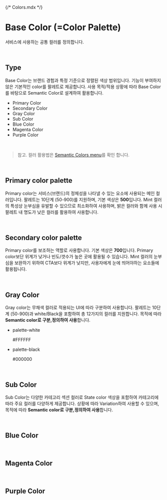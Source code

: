 {/* Colors.mdx */}



<Meta of={BaseColorStories} />

# Base Color (=Color Palette)

서비스에 사용하는 공통 컬러를 정의합니다.

<br />

## Type

Base Color는 브랜드 경험과 특정 기준으로 정렬된 색상 범위입니다. 기능이 부여하지 않은 기본적인 color를 팔레트로 제공합니다.
사용 목적/적용 상황에 따라 Base Color를 바탕으로 Semantic Color로 설계하여 활용합니다.

<ul className="docs__gray-box-list">
  <li className="font-body-l">Primary Color</li>
  <li className="font-body-l">Secondary Color</li>
  <li className="font-body-l">Gray Color</li>
  <li className="font-body-l">Sub Color</li>
  <li className="font-body-l">Blue Color</li>
  <li className="font-body-l">Magenta Color</li>
  <li className="font-body-l">Purple Color</li>
</ul>

<br />

> 참고. 컬러 활용법은 <a href="/?path=/docs/system-semanticcolors--docs">Semantic Colors menu</a>를 확인 합니다.

<br />

## Primary color palette

Primary color는 서비스(브랜드)의 정체성을 나타낼 수 있는 요소에 사용되는 메인 컬러입니다. 팔레트는 10단계 (50-900)를 지원하며, 기본 색상은 <b>500</b>입니다.
Mint 컬러의 특성상 눈부심을 유발할 수 있으므로 최소화하여 사용하며, 밝은 컬러와 함께 사용 시 팔레트 내 명도가 낮은 컬러를 활용하여 사용합니다.

<Story of={BaseColorStories.PrimaryPalette} />

<br />

## Secondary color palette

Primary color를 보조하는 역할로 사용합니다. 기본 색상은 <b>700</b>입니다. Primary color보단 위계가 낮거나 빈도/갯수가 높은 곳에 활용될 수 있습니다.
Mint 컬러의 눈부심을 보완하기 위하여 CTA보다 위계가 낮지만, 사용자에게 눈에 띄어야하는 요소들에 활용됩니다.

<Story of={BaseColorStories.SecondaryPalette} />

<br />

## Gray Color

Gray color는 무채색 컬러로 적용되는 UI에 따라 구분하여 사용합니다. 팔레트는 10단계 (50-900)과 white/Black을 포함하여 총 12가지의 컬러를 지원합니다.
목적에 따라 <b>Semantic color로 구분,정의하여 사용</b>합니다.

<Story of={BaseColorStories.GrayPalette} />

<ul className="color-chip-box-list">
  <li className="white">
    <p className="font-body-s">palette-white</p>
    <p className="font-body-s">#FFFFFF</p>
  </li>
  <li className="black">
    <p className="font-body-s">palette-black</p>
    <p className="font-body-s">#000000</p>
  </li>
</ul>

<br />

## Sub Color

Sub Color는 다양한 카테고리 섹션 컬러로 State color 색상을 포함하여 카테고리에 따라 주요 컬러를 다양하게 제공합니다.
상황에 따라 Variation하여 사용할 수 있으며, 목적에 따라 <b>Semantic color로 구분,정의하여 사용</b>합니다.

<Story of={BaseColorStories.SubPalette} />

<br />

## Blue Color

<Story of={BaseColorStories.BluePalette} />

<br />

## Magenta Color

<Story of={BaseColorStories.MagentaPalette} />

<br />

## Purple Color

<Story of={BaseColorStories.PurplePalette} />

<br />
<br />
<br />
<br />
<br />
<br />
<br />

